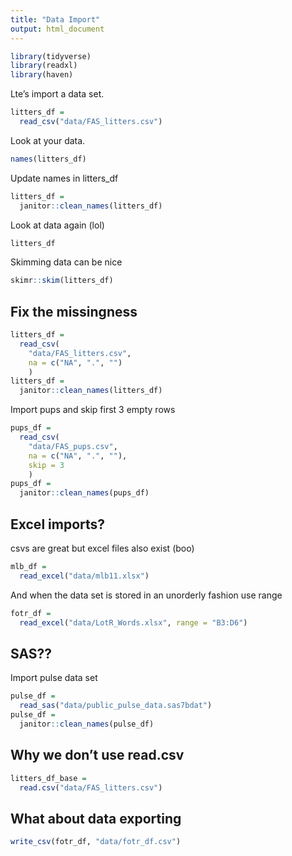 ```yaml
---
title: "Data Import"
output: html_document
---
```


```r
library(tidyverse)
library(readxl)
library(haven)
```

Lte's import a data set. 
```r
litters_df = 
  read_csv("data/FAS_litters.csv")
```

Look at your data. 
```r
names(litters_df)
```

Update names in litters_df
```r
litters_df = 
  janitor::clean_names(litters_df)
```

Look at data again (lol)
```r
litters_df
```

Skimming data can be nice
```r
skimr::skim(litters_df)
```

## Fix the missingness
```r
litters_df = 
  read_csv(
    "data/FAS_litters.csv", 
    na = c("NA", ".", "")
    )
litters_df = 
  janitor::clean_names(litters_df)
```

Import pups and skip first 3 empty rows
```r
pups_df = 
  read_csv(
    "data/FAS_pups.csv", 
    na = c("NA", ".", ""), 
    skip = 3
    )
pups_df = 
  janitor::clean_names(pups_df)
```

## Excel imports?
csvs are great but excel files also exist (boo)
```r
mlb_df = 
  read_excel("data/mlb11.xlsx")
```

And when the data set is stored in an unorderly fashion use range
```r
fotr_df = 
  read_excel("data/LotR_Words.xlsx", range = "B3:D6")
```


## SAS??
Import pulse data set
```r
pulse_df = 
  read_sas("data/public_pulse_data.sas7bdat")
pulse_df = 
  janitor::clean_names(pulse_df)
```

## Why we don't use read.csv
```r
litters_df_base = 
  read.csv("data/FAS_litters.csv")
```

## What about data exporting
```r
write_csv(fotr_df, "data/fotr_df.csv")
```

 
